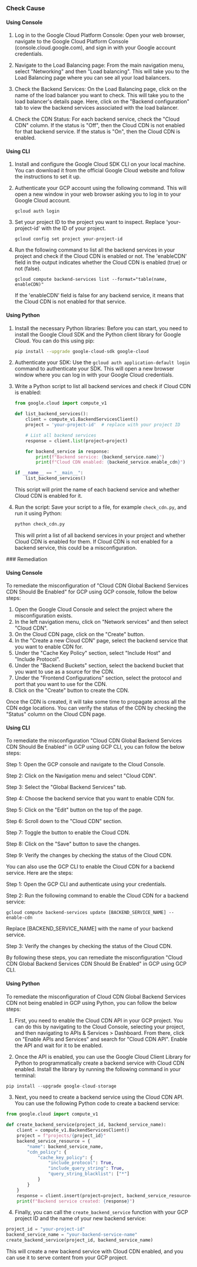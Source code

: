 

<Tabs><Tab title='Cause'>
### Check Cause

#### Using Console

1. Log in to the Google Cloud Platform Console: Open your web browser, navigate to the Google Cloud Platform Console (console.cloud.google.com), and sign in with your Google account credentials.

2. Navigate to the Load Balancing page: From the main navigation menu, select "Networking" and then "Load balancing". This will take you to the Load Balancing page where you can see all your load balancers.

3. Check the Backend Services: On the Load Balancing page, click on the name of the load balancer you want to check. This will take you to the load balancer's details page. Here, click on the "Backend configuration" tab to view the backend services associated with the load balancer.

4. Check the CDN Status: For each backend service, check the "Cloud CDN" column. If the status is "Off", then the Cloud CDN is not enabled for that backend service. If the status is "On", then the Cloud CDN is enabled.

#### Using CLI

1. Install and configure the Google Cloud SDK CLI on your local machine. You can download it from the official Google Cloud website and follow the instructions to set it up.

2. Authenticate your GCP account using the following command. This will open a new window in your web browser asking you to log in to your Google Cloud account.
   ```
   gcloud auth login
   ```

3. Set your project ID to the project you want to inspect. Replace 'your-project-id' with the ID of your project.
   ```
   gcloud config set project your-project-id
   ```

4. Run the following command to list all the backend services in your project and check if the Cloud CDN is enabled or not. The 'enableCDN' field in the output indicates whether the Cloud CDN is enabled (true) or not (false).
   ```
   gcloud compute backend-services list --format="table(name, enableCDN)"
   ```
   If the 'enableCDN' field is false for any backend service, it means that the Cloud CDN is not enabled for that service.

#### Using Python

1. Install the necessary Python libraries: Before you can start, you need to install the Google Cloud SDK and the Python client library for Google Cloud. You can do this using pip:

   ```bash
   pip install --upgrade google-cloud-sdk google-cloud
   ```

2. Authenticate your SDK: Use the `gcloud auth application-default login` command to authenticate your SDK. This will open a new browser window where you can log in with your Google Cloud credentials.

3. Write a Python script to list all backend services and check if Cloud CDN is enabled:

   ```python
   from google.cloud import compute_v1

   def list_backend_services():
       client = compute_v1.BackendServicesClient()
       project = 'your-project-id'  # replace with your project ID

       # List all backend services
       response = client.list(project=project)

       for backend_service in response:
           print(f"Backend service: {backend_service.name}")
           print(f"Cloud CDN enabled: {backend_service.enable_cdn}")

   if __name__ == "__main__":
       list_backend_services()
   ```
   This script will print the name of each backend service and whether Cloud CDN is enabled for it.

4. Run the script: Save your script to a file, for example `check_cdn.py`, and run it using Python:

   ```bash
   python check_cdn.py
   ```
   
   This will print a list of all backend services in your project and whether Cloud CDN is enabled for them. If Cloud CDN is not enabled for a backend service, this could be a misconfiguration.

</Tab>

<Tab title='Remediation'>
### Remediation

#### Using Console

To remediate the misconfiguration of "Cloud CDN Global Backend Services CDN Should Be Enabled" for GCP using GCP console, follow the below steps:

1. Open the Google Cloud Console and select the project where the misconfiguration exists.
2. In the left navigation menu, click on "Network services" and then select "Cloud CDN".
3. On the Cloud CDN page, click on the "Create" button.
4. In the "Create a new Cloud CDN" page, select the backend service that you want to enable CDN for.
5. Under the "Cache Key Policy" section, select "Include Host" and "Include Protocol".
6. Under the "Backend Buckets" section, select the backend bucket that you want to use as a source for the CDN.
7. Under the "Frontend Configurations" section, select the protocol and port that you want to use for the CDN.
8. Click on the "Create" button to create the CDN.

Once the CDN is created, it will take some time to propagate across all the CDN edge locations. You can verify the status of the CDN by checking the "Status" column on the Cloud CDN page.

#### Using CLI

To remediate the misconfiguration "Cloud CDN Global Backend Services CDN Should Be Enabled" in GCP using GCP CLI, you can follow the below steps:

Step 1: Open the GCP console and navigate to the Cloud Console.

Step 2: Click on the Navigation menu and select "Cloud CDN".

Step 3: Select the "Global Backend Services" tab.

Step 4: Choose the backend service that you want to enable CDN for.

Step 5: Click on the "Edit" button on the top of the page.

Step 6: Scroll down to the "Cloud CDN" section.

Step 7: Toggle the button to enable the Cloud CDN.

Step 8: Click on the "Save" button to save the changes.

Step 9: Verify the changes by checking the status of the Cloud CDN.

You can also use the GCP CLI to enable the Cloud CDN for a backend service. Here are the steps:

Step 1: Open the GCP CLI and authenticate using your credentials.

Step 2: Run the following command to enable the Cloud CDN for a backend service:

```
gcloud compute backend-services update [BACKEND_SERVICE_NAME] --enable-cdn
```

Replace [BACKEND_SERVICE_NAME] with the name of your backend service.

Step 3: Verify the changes by checking the status of the Cloud CDN.

By following these steps, you can remediate the misconfiguration "Cloud CDN Global Backend Services CDN Should Be Enabled" in GCP using GCP CLI.

#### Using Python

To remediate the misconfiguration of Cloud CDN Global Backend Services CDN not being enabled in GCP using Python, you can follow the below steps:

1. First, you need to enable the Cloud CDN API in your GCP project. You can do this by navigating to the Cloud Console, selecting your project, and then navigating to APIs & Services > Dashboard. From there, click on "Enable APIs and Services" and search for "Cloud CDN API". Enable the API and wait for it to be enabled.

2. Once the API is enabled, you can use the Google Cloud Client Library for Python to programmatically create a backend service with Cloud CDN enabled. Install the library by running the following command in your terminal:

```python
pip install --upgrade google-cloud-storage
```

3. Next, you need to create a backend service using the Cloud CDN API. You can use the following Python code to create a backend service:

```python
from google.cloud import compute_v1

def create_backend_service(project_id, backend_service_name):
    client = compute_v1.BackendServicesClient()
    project = f"projects/{project_id}"
    backend_service_resource = {
        "name": backend_service_name,
        "cdn_policy": {
            "cache_key_policy": {
                "include_protocol": True,
                "include_query_string": True,
                "query_string_blacklist": ["*"]
            }
        }
    }
    response = client.insert(project=project, backend_service_resource=backend_service_resource)
    print(f"Backend service created: {response}")
```

4. Finally, you can call the `create_backend_service` function with your GCP project ID and the name of your new backend service:

```python
project_id = "your-project-id"
backend_service_name = "your-backend-service-name"
create_backend_service(project_id, backend_service_name)
```

This will create a new backend service with Cloud CDN enabled, and you can use it to serve content from your GCP project.


</Tab>
</Tabs>